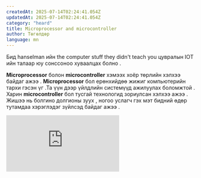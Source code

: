 ```yaml
---
createdAt: 2025-07-14T02:24:41.054Z
updatedAt: 2025-07-14T02:24:41.054Z
category: "heard"
title: Microprocessor and microcontroller
author: Төгөлдөр
language: mn
---
```


Бид hanselman ийн the computer stuff they didn't teach you цувралын IOT ийн талаар юу сонссоноо хуваалцах болно .

**Microprocessor** болон **microcontroller** хэмээх хоёр төрлийн хэлхээ байдаг ажээ . **Microprocessor** бол ерөнхийдөө жижиг компьютерийн тархи гэсэн үг .Та үүн дээр үйлдлийн системүүд ажилуулах боломжтой . Харин **microcontroller** бол тусгай технологид зориулсан хэлхээ ажээ . Жишээ нь болгино долгионы зуух , ногоо услагч гэх мэт бидний өдөр тутамдаа хэрэглэдэг зүйлсэд байдаг ажээ .

<iframe
  className="
  w-full h-auto sm:h-[315px]"
  src="https://www.youtube.com/embed/aV-OYHgkbFc?si=JMsmpMW5gUGILV-z"
  title="YouTube video player"
  frameBorder="0"
  allow="accelerometer; autoplay; clipboard-write; encrypted-media; gyroscope; picture-in-picture; web-share"
  referrerPolicy="strict-origin-when-cross-origin"
  allowFullScreen
></iframe>
